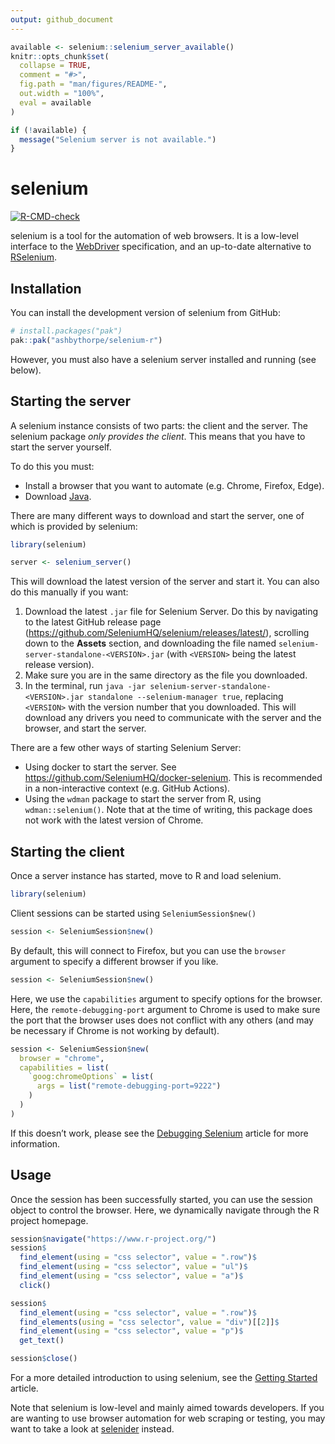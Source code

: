 ```yaml
---
output: github_document
---
```


<!-- README.md is generated from README.Rmd. Please edit that file -->

```r
available <- selenium::selenium_server_available()
knitr::opts_chunk$set(
  collapse = TRUE,
  comment = "#>",
  fig.path = "man/figures/README-",
  out.width = "100%",
  eval = available
)
```

```r
if (!available) {
  message("Selenium server is not available.")
}
```

# selenium

<!-- badges: start -->
[![R-CMD-check](https://github.com/ashbythorpe/selenium-r/actions/workflows/R-CMD-check.yaml/badge.svg)](https://github.com/ashbythorpe/selenium-r/actions/workflows/R-CMD-check.yaml)
<!-- badges: end -->

selenium is a tool for the automation of web browsers. It is a low-level interface 
to the [WebDriver](https://w3c.github.io/webdriver/) specification, and an up-to-date
alternative to [RSelenium](https://github.com/ropensci/RSelenium).

## Installation

You can install the development version of selenium from GitHub:

``` r
# install.packages("pak")
pak::pak("ashbythorpe/selenium-r")
```

However, you must also have a selenium server installed and running (see below).

## Starting the server
A selenium instance consists of two parts: the client and the server.
The selenium package *only provides the client*. This means that you
have to start the server yourself. 

To do this you must:

* Install a browser that you want to automate (e.g. Chrome, Firefox, Edge).
* Download [Java](https://www.java.com/).

There are many different ways to download and start the server, one of which
is provided by selenium:

```r
library(selenium)
```

```r
server <- selenium_server()
```

This will download the latest version of the server and start it. You can
also do this manually if you want:

1. Download the latest `.jar` file for Selenium Server. Do this by navigating to
   the latest GitHub release page (<https://github.com/SeleniumHQ/selenium/releases/latest/>),
   scrolling down to the **Assets** section, and downloading the file named 
   `selenium-server-standalone-<VERSION>.jar` (with `<VERSION>` being the latest release version).
2. Make sure you are in the same directory as the file you downloaded.
3. In the terminal, run `java -jar selenium-server-standalone-<VERSION>.jar standalone --selenium-manager true`,
   replacing `<VERSION>` with the version number that you downloaded. This will download
   any drivers you need to communicate with the server and the browser, and start the server.

There are a few other ways of starting Selenium Server:

* Using docker to start the server. See <https://github.com/SeleniumHQ/docker-selenium>.
  This is recommended in a non-interactive context (e.g. GitHub Actions).
* Using the `wdman` package to start the server from R, using `wdman::selenium()`. Note
  that at the time of writing, this package does not work with the latest version of
  Chrome.

## Starting the client
Once a server instance has started, move to R and load selenium.
```r
library(selenium)
```

Client sessions can be started using `SeleniumSession$new()`
```r
session <- SeleniumSession$new()
```

By default, this will connect to Firefox, but you can use the `browser` argument to specify
a different browser if you like.

```r
session <- SeleniumSession$new()
```

Here, we use the `capabilities` argument to specify options for the browser.
Here, the `remote-debugging-port` argument to Chrome is used to make sure the port
that the browser uses does not conflict with any others (and may be
necessary if Chrome is not working by default).

```r
session <- SeleniumSession$new(
  browser = "chrome",
  capabilities = list(
    `goog:chromeOptions` = list(
      args = list("remote-debugging-port=9222")
    )
  )
)
```

If this doesn't work, please see the
[Debugging Selenium](https://ashbythorpe.github.io/selenium-r/articles/debugging.html)
article for more information.

<!-- TODO: Make this vignette --->

## Usage

Once the session has been successfully started, you can use the session
object to control the browser. Here, we dynamically navigate through
the R project homepage.

```r
session$navigate("https://www.r-project.org/")
session$
  find_element(using = "css selector", value = ".row")$
  find_element(using = "css selector", value = "ul")$
  find_element(using = "css selector", value = "a")$
  click()

session$
  find_element(using = "css selector", value = ".row")$
  find_elements(using = "css selector", value = "div")[[2]]$
  find_element(using = "css selector", value = "p")$
  get_text()

session$close()
```

For a more detailed introduction to using selenium, see the
[Getting Started](https://ashbythorpe.github.io/selenium-r/articles/selenium.html)
article.
<!-- TODO: Make this vignette --->

Note that selenium is low-level and mainly aimed towards developers. If you are
wanting to use browser automation for web scraping or testing, you may want to
take a look at [selenider](https://github.com/ashbythorpe/selenider) instead.
